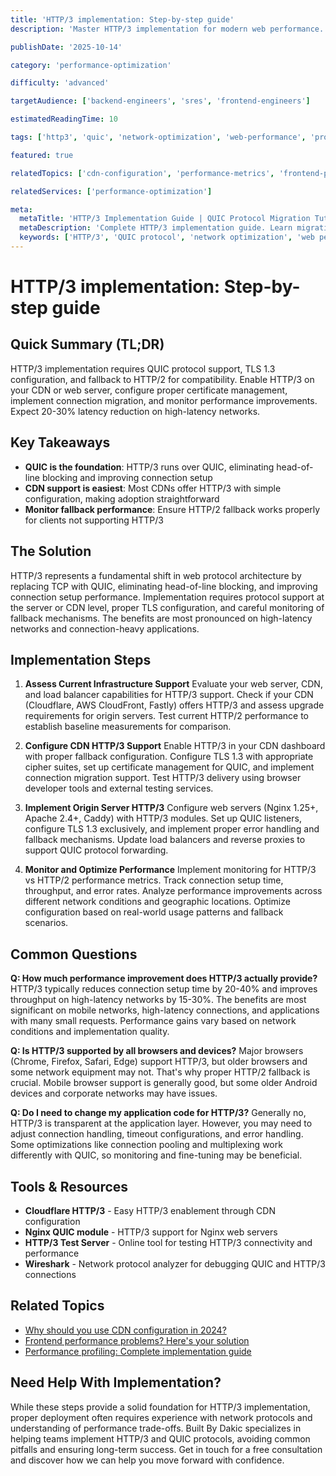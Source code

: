 ```yaml
---
title: 'HTTP/3 implementation: Step-by-step guide'
description: 'Master HTTP/3 implementation for modern web performance. Learn migration strategies, configuration, and optimization techniques for faster connections.'

publishDate: '2025-10-14'

category: 'performance-optimization'

difficulty: 'advanced'

targetAudience: ['backend-engineers', 'sres', 'frontend-engineers']

estimatedReadingTime: 10

tags: ['http3', 'quic', 'network-optimization', 'web-performance', 'protocol']

featured: true

relatedTopics: ['cdn-configuration', 'performance-metrics', 'frontend-performance-problems']

relatedServices: ['performance-optimization']

meta:
  metaTitle: 'HTTP/3 Implementation Guide | QUIC Protocol Migration Tutorial'
  metaDescription: 'Complete HTTP/3 implementation guide. Learn migration strategies, configuration steps, and optimization techniques for modern web performance.'
  keywords: ['HTTP/3', 'QUIC protocol', 'network optimization', 'web performance', 'protocol migration']
---
```


# HTTP/3 implementation: Step-by-step guide

## Quick Summary (TL;DR)

HTTP/3 implementation requires QUIC protocol support, TLS 1.3 configuration, and fallback to HTTP/2 for compatibility. Enable HTTP/3 on your CDN or web server, configure proper certificate management, implement connection migration, and monitor performance improvements. Expect 20-30% latency reduction on high-latency networks.

## Key Takeaways

- **QUIC is the foundation**: HTTP/3 runs over QUIC, eliminating head-of-line blocking and improving connection setup
- **CDN support is easiest**: Most CDNs offer HTTP/3 with simple configuration, making adoption straightforward
- **Monitor fallback performance**: Ensure HTTP/2 fallback works properly for clients not supporting HTTP/3

## The Solution

HTTP/3 represents a fundamental shift in web protocol architecture by replacing TCP with QUIC, eliminating head-of-line blocking, and improving connection setup performance. Implementation requires protocol support at the server or CDN level, proper TLS configuration, and careful monitoring of fallback mechanisms. The benefits are most pronounced on high-latency networks and connection-heavy applications.

## Implementation Steps

1. **Assess Current Infrastructure Support**
   Evaluate your web server, CDN, and load balancer capabilities for HTTP/3 support. Check if your CDN (Cloudflare, AWS CloudFront, Fastly) offers HTTP/3 and assess upgrade requirements for origin servers. Test current HTTP/2 performance to establish baseline measurements for comparison.

2. **Configure CDN HTTP/3 Support**
   Enable HTTP/3 in your CDN dashboard with proper fallback configuration. Configure TLS 1.3 with appropriate cipher suites, set up certificate management for QUIC, and implement connection migration support. Test HTTP/3 delivery using browser developer tools and external testing services.

3. **Implement Origin Server HTTP/3**
   Configure web servers (Nginx 1.25+, Apache 2.4+, Caddy) with HTTP/3 modules. Set up QUIC listeners, configure TLS 1.3 exclusively, and implement proper error handling and fallback mechanisms. Update load balancers and reverse proxies to support QUIC protocol forwarding.

4. **Monitor and Optimize Performance**
   Implement monitoring for HTTP/3 vs HTTP/2 performance metrics. Track connection setup time, throughput, and error rates. Analyze performance improvements across different network conditions and geographic locations. Optimize configuration based on real-world usage patterns and fallback scenarios.

## Common Questions

**Q: How much performance improvement does HTTP/3 actually provide?**
HTTP/3 typically reduces connection setup time by 20-40% and improves throughput on high-latency networks by 15-30%. The benefits are most significant on mobile networks, high-latency connections, and applications with many small requests. Performance gains vary based on network conditions and implementation quality.

**Q: Is HTTP/3 supported by all browsers and devices?**
Major browsers (Chrome, Firefox, Safari, Edge) support HTTP/3, but older browsers and some network equipment may not. That's why proper HTTP/2 fallback is crucial. Mobile browser support is generally good, but some older Android devices and corporate networks may have issues.

**Q: Do I need to change my application code for HTTP/3?**
Generally no, HTTP/3 is transparent at the application layer. However, you may need to adjust connection handling, timeout configurations, and error handling. Some optimizations like connection pooling and multiplexing work differently with QUIC, so monitoring and fine-tuning may be beneficial.

## Tools & Resources

- **Cloudflare HTTP/3** - Easy HTTP/3 enablement through CDN configuration
- **Nginx QUIC module** - HTTP/3 support for Nginx web servers
- **HTTP/3 Test Server** - Online tool for testing HTTP/3 connectivity and performance
- **Wireshark** - Network protocol analyzer for debugging QUIC and HTTP/3 connections

## Related Topics

- [Why should you use CDN configuration in 2024?]({{/topics/why-should-you-use-cdn-configuration-in-2024}})
- [Frontend performance problems? Here's your solution]({{/topics/frontend-performance-problems-heres-your-solution}})
- [Performance profiling: Complete implementation guide]({{/topics/performance-profiling-complete-implementation-guide}})

## Need Help With Implementation?

While these steps provide a solid foundation for HTTP/3 implementation, proper deployment often requires experience with network protocols and understanding of performance trade-offs. Built By Dakic specializes in helping teams implement HTTP/3 and QUIC protocols, avoiding common pitfalls and ensuring long-term success. Get in touch for a free consultation and discover how we can help you move forward with confidence.
